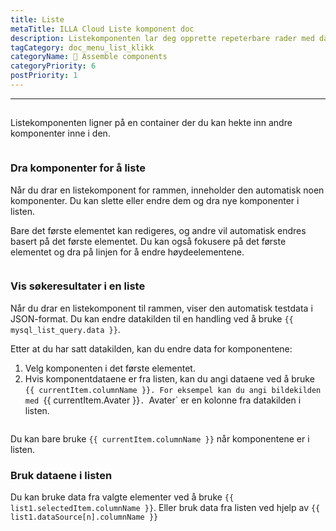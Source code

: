 ```yaml
---
title: Liste
metaTitle: ILLA Cloud Liste komponent doc
description: Listekomponenten lar deg opprette repeterbare rader med data hvis utseende er definert av deg.
tagCategory: doc_menu_list_klikk
categoryName: 🧬 Assemble components
categoryPriority: 6
postPriority: 1
---
```


* * *

## <Heading hidden>Liste</Heading>

Listekomponenten ligner på en container der du kan hekte inn andre komponenter inne i den.

<img
  src='https://cdn.illacloud.com/official-website/img/docs/assemble/list.png'
  alt=""
/>

### Dra komponenter for å liste

Når du drar en listekomponent for rammen, inneholder den automatisk noen komponenter. Du kan slette eller endre dem og dra nye komponenter i listen. 

Bare det første elementet kan redigeres, og andre vil automatisk endres basert på det første elementet. Du kan også fokusere på det første elementet og dra på linjen for å endre høydeelementene.

<img
  src='https://cdn.illacloud.com/official-website/img/docs/assemble/list1.png'
  alt=""
/>

### Vis søkeresultater i en liste

Når du drar en listekomponent til rammen, viser den automatisk testdata i JSON-format. Du kan endre datakilden til en handling ved å bruke `{{ mysql_list_query.data }}`. 

Etter at du har satt datakilden, kan du endre data for komponentene:

1.  Velg komponenten i det første elementet. 
2.  Hvis komponentdataene er fra listen, kan du angi dataene ved å bruke `{{ currentItem.columnName }}. For eksempel kan du angi bildekilden med `{{ currentItem.Avater }}`. `Avater\` er en kolonne fra datakilden i listen.

<img
  src='https://cdn.illacloud.com/official-website/img/docs/assemble/list2.png'
  alt=""
/>

Du kan bare bruke `{{ currentItem.columnName }}` når komponentene er i listen. 

### Bruk dataene i listen

Du kan bruke data fra valgte elementer ved å bruke `{{ list1.selectedItem.columnName }}`. Eller bruk data fra listen ved hjelp av `{{ list1.dataSource[n].columnName }}`

<img
  src='https://cdn.illacloud.com/official-website/img/docs/assemble/list3.png'
  alt=""
/>
